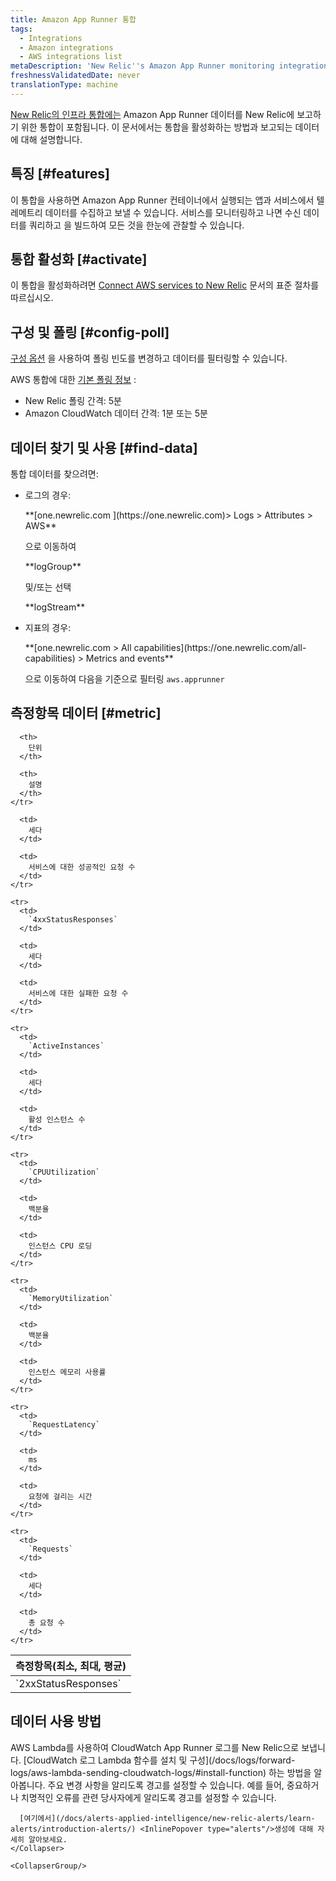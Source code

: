 ```yaml
---
title: Amazon App Runner 통합
tags:
  - Integrations
  - Amazon integrations
  - AWS integrations list
metaDescription: 'New Relic''s Amazon App Runner monitoring integration: what data it reports, and how to enable it.'
freshnessValidatedDate: never
translationType: machine
---
```


[New Relic의 인프라 통합에는](/docs/infrastructure/integrations-getting-started/getting-started/introduction-infrastructure-integrations) Amazon App Runner 데이터를 New Relic에 보고하기 위한 통합이 포함됩니다. 이 문서에서는 통합을 활성화하는 방법과 보고되는 데이터에 대해 설명합니다.

## 특징 [#features]

이 통합을 사용하면 Amazon App Runner 컨테이너에서 실행되는 앱과 서비스에서 텔레메트리 데이터를 수집하고 보낼 수 있습니다. 서비스를 모니터링하고 나면 수신 데이터를 쿼리하고 <InlinePopover type="dashboards"/>을 빌드하여 모든 것을 한눈에 관찰할 수 있습니다.

## 통합 활성화 [#activate]

이 통합을 활성화하려면 [Connect AWS services to New Relic](/docs/infrastructure/infrastructure-integrations/getting-started/connect-aws-integrations-infrastructure) 문서의 표준 절차를 따르십시오.

## 구성 및 폴링 [#config-poll]

[구성 옵션](/docs/integrations/new-relic-integrations/getting-started/configure-polling-frequency-data-collection-cloud-integrations) 을 사용하여 폴링 빈도를 변경하고 데이터를 필터링할 수 있습니다.

AWS 통합에 대한 [기본 폴링 정보](/docs/infrastructure/amazon-integrations/aws-integrations-list/aws-polling-intervals-infrastructure-integrations) :

* New Relic 폴링 간격: 5분
* Amazon CloudWatch 데이터 간격: 1분 또는 5분

## 데이터 찾기 및 사용 [#find-data]

통합 데이터를 찾으려면:

* 로그의 경우:

  <DNT>
    **[one.newrelic.com ](https://one.newrelic.com)> Logs > Attributes > AWS**
  </DNT>

  으로 이동하여

  <DNT>
    **logGroup**
  </DNT>

  및/또는 선택

  <DNT>
    **logStream**
  </DNT>

* 지표의 경우:

  <DNT>
    **[one.newrelic.com > All capabilities](https://one.newrelic.com/all-capabilities) > Metrics and events**
  </DNT>

  으로 이동하여 다음을 기준으로 필터링 `aws.apprunner`

## 측정항목 데이터 [#metric]

<table>
  <thead>
    <tr>
      <th style={{ width: "200px" }}>
        측정항목(최소, 최대, 평균)
      </th>

      <th>
        단위
      </th>

      <th>
        설명
      </th>
    </tr>
  </thead>

  <tbody>
    <tr>
      <td>
        `2xxStatusResponses`
      </td>

      <td>
        세다
      </td>

      <td>
        서비스에 대한 성공적인 요청 수
      </td>
    </tr>

    <tr>
      <td>
        `4xxStatusResponses`
      </td>

      <td>
        세다
      </td>

      <td>
        서비스에 대한 실패한 요청 수
      </td>
    </tr>

    <tr>
      <td>
        `ActiveInstances`
      </td>

      <td>
        세다
      </td>

      <td>
        활성 인스턴스 수
      </td>
    </tr>

    <tr>
      <td>
        `CPUUtilization`
      </td>

      <td>
        백분율
      </td>

      <td>
        인스턴스 CPU 로딩
      </td>
    </tr>

    <tr>
      <td>
        `MemoryUtilization`
      </td>

      <td>
        백분율
      </td>

      <td>
        인스턴스 메모리 사용률
      </td>
    </tr>

    <tr>
      <td>
        `RequestLatency`
      </td>

      <td>
        ms
      </td>

      <td>
        요청에 걸리는 시간
      </td>
    </tr>

    <tr>
      <td>
        `Requests`
      </td>

      <td>
        세다
      </td>

      <td>
        총 요청 수
      </td>
    </tr>
  </tbody>
</table>

## 데이터 사용 방법

<CollapserGroup>
  <Collapser
    className="freq-link"
    id="logs"
    title="액세스 로그"
  >
    AWS Lambda를 사용하여 CloudWatch App Runner 로그를 New Relic으로 보냅니다. [CloudWatch 로그 Lambda 함수를 설치 및 구성](/docs/logs/forward-logs/aws-lambda-sending-cloudwatch-logs/#install-function) 하는 방법을 알아봅니다.
  </Collapser>

  <CollapserGroup>
    <Collapser
      className="freq-link"
      id="alerts"
      title="알림 생성"
    >
      주요 변경 사항을 알리도록 경고를 설정할 수 있습니다. 예를 들어, 중요하거나 치명적인 오류를 관련 당사자에게 알리도록 경고를 설정할 수 있습니다.

      [여기에서](/docs/alerts-applied-intelligence/new-relic-alerts/learn-alerts/introduction-alerts/) <InlinePopover type="alerts"/>생성에 대해 자세히 알아보세요.
    </Collapser>

    <CollapserGroup/>
  </CollapserGroup>
</CollapserGroup>
